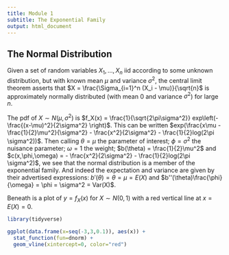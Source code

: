 ```yaml
---
title: Module 1
subtitle: The Exponential Family
output: html_document
---
```


## The Normal Distribution

Given a set of random variables $X_1,..., X_n$ iid according to some unknown distribution, but with known mean $\mu$ and variance $\sigma^2$, the central limit theorem asserts that $X = \frac{\Sigma_{i=1}^n (X_i - \mu)}{\sqrt{n}$ is approximately normally distributed (with mean 0 and variance $\sigma^2$) for large $n$.

The pdf of $X \sim N(\mu, \sigma^2)$ is $f_X(x) = \frac{1}{\sqrt{2\pi\sigma^2}} exp\left(-\frac{(x-\mu)^2}{2\sigma^2} \right)$. This can be written $exp(\frac{x\mu - \frac{1}{2}\mu^2}{\sigma^2} - \frac{x^2}{2\sigma^2} - \frac{1}{2}log(2\pi \sigma^2))$. Then calling $\theta = \mu$ the parameter of interest; $\phi = \sigma^2$ the nuisance parameter; $\omega = 1$ the weight; $b(\theta) = \frac{1}{2}\mu^2$ and $c(x,\phi,\omega) = - \frac{x^2}{2\sigma^2} - \frac{1}{2}log(2\pi \sigma^2)$, we see that the normal distribution is a member of the exponential family. And indeed the expectation and variance are given by their advertised expressions: $b'(\theta) = \theta = \mu = E(X)$ and $b''(\theta)\frac{\phi}{\omega} = \phi = \sigma^2 = Var(X)$.

Beneath is a plot of $y = f_X(x)$ for $X \sim N(0,1)$ with a red vertical line at $x = E(X) = 0$.
```r
library(tidyverse)

ggplot(data.frame(x=seq(-3,3,0.1)), aes(x)) +
  stat_function(fun=dnorm) +
  geom_vline(xintercept=0, color="red")
```
